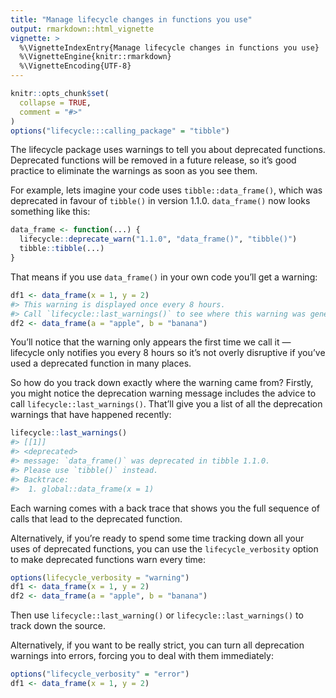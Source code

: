 ```yaml
---
title: "Manage lifecycle changes in functions you use"
output: rmarkdown::html_vignette
vignette: >
  %\VignetteIndexEntry{Manage lifecycle changes in functions you use}
  %\VignetteEngine{knitr::rmarkdown}
  %\VignetteEncoding{UTF-8}
---
```


```r
knitr::opts_chunk$set(
  collapse = TRUE,
  comment = "#>"
)
options("lifecycle:::calling_package" = "tibble")
```

The lifecycle package uses warnings to tell you about deprecated functions.
Deprecated functions will be removed in a future release, so it's good practice to eliminate the warnings as soon as you see them.

For example, lets imagine your code uses `tibble::data_frame()`, which was deprecated in favour of `tibble()` in version 1.1.0.
`data_frame()` now looks something like this:

```r
data_frame <- function(...) {
  lifecycle::deprecate_warn("1.1.0", "data_frame()", "tibble()")
  tibble::tibble(...)
}
```

That means if you use `data_frame()` in your own code you'll get a warning:

```r
df1 <- data_frame(x = 1, y = 2)
#> This warning is displayed once every 8 hours.
#> Call `lifecycle::last_warnings()` to see where this warning was generated.
df2 <- data_frame(a = "apple", b = "banana")
```

You'll notice that the warning only appears the first time we call it --- lifecycle only notifies you every 8 hours so it's not overly disruptive if you've used a deprecated function in many places.

So how do you track down exactly where the warning came from?
Firstly, you might notice the deprecation warning message includes the advice to call `lifecycle::last_warnings()`.
That'll give you a list of all the deprecation warnings that have happened recently:

```r
lifecycle::last_warnings()
#> [[1]]
#> <deprecated>
#> message: `data_frame()` was deprecated in tibble 1.1.0.
#> Please use `tibble()` instead.
#> Backtrace:
#>  1. global::data_frame(x = 1)
```

Each warning comes with a back trace that shows you the full sequence of calls that lead to the deprecated function.

Alternatively, if you're ready to spend some time tracking down all your uses of deprecated functions, you can use the `lifecycle_verbosity` option to make deprecated functions warn every time:

```r
options(lifecycle_verbosity = "warning")
df1 <- data_frame(x = 1, y = 2)
df2 <- data_frame(a = "apple", b = "banana")
```

Then use `lifecycle::last_warning()` or `lifecycle::last_warnings()` to track down the source.

Alternatively, if you want to be really strict, you can turn all deprecation warnings into errors, forcing you to deal with them immediately:

```r
options("lifecycle_verbosity" = "error")
df1 <- data_frame(x = 1, y = 2)
```
